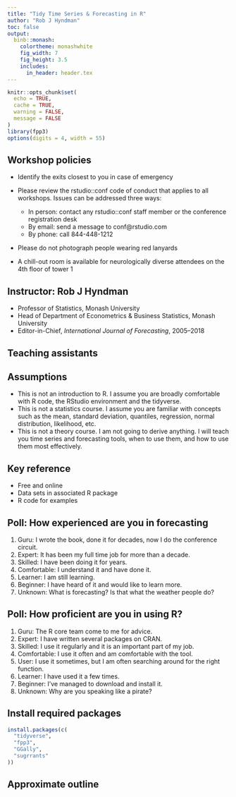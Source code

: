 ```yaml
---
title: "Tidy Time Series & Forecasting in R"
author: "Rob J Hyndman"
toc: false
output:
  binb::monash:
    colortheme: monashwhite
    fig_width: 7
    fig_height: 3.5
    includes:
      in_header: header.tex
---
```


```r
knitr::opts_chunk$set(
  echo = TRUE,
  cache = TRUE,
  warning = FALSE,
  message = FALSE
)
library(fpp3)
options(digits = 4, width = 55)
```

## Workshop policies
\fontsize{14}{15}\sf

  * Identify the exits closest to you in case of emergency
  * Please review the rstudio::conf code of conduct that applies to all workshops. Issues can be addressed three ways:

    * In person: contact any rstudio::conf staff member or the conference registration desk
    * By email: send a message to conf@rstudio.com
    * By phone: call 844-448-1212

  * Please do not photograph people wearing red lanyards
  * A chill-out room is available for neurologically diverse attendees on the 4th floor of tower 1

## Instructor: Rob J Hyndman

  - Professor of Statistics, Monash University
  - Head of Department of Econometrics & Business Statistics, Monash University
  - Editor-in-Chief, *International Journal of Forecasting*, 2005--2018

\placefig{0.6}{5.3}{width=4cm}{Rob}

\begin{textblock}{6.5}(5.6,5.5)
\begin{alertblock}{Find me at ...}
\href{https://twitter.com/robjhyndman}{\faicon{twitter} @robjhyndman}

\href{https://github.com/robjhyndman}{\faicon{github}  @robjhyndman}

\href{https://robjhyndman.com}{\faicon{home} robjhyndman.com}

\href{mailto:rob.hyndman@monash.edu}{\faicon{envelope}  rob.hyndman@monash.edu}
\end{alertblock}
\end{textblock}
\vspace*{10cm}

## Teaching assistants

\begin{textblock}{5.7}(0.4,1.2)
\begin{alertblock}{Mitchell O'Hara-Wild}
\includegraphics[height=3.1cm]{mitch}
\end{alertblock}
\end{textblock}

\begin{textblock}{5.7}(6.75,1.2)
\begin{block}{Rhian Davies}
\includegraphics[height=3.1cm]{rhian}
\end{block}
\end{textblock}

\begin{textblock}{5.7}(0.4,5.3)
\begin{block}{Phillip Lear}
\includegraphics[height=3.1cm]{phillip}
\end{block}
\end{textblock}

\begin{textblock}{5.7}(6.75,5.3)
\begin{block}{Steven Lawrence}
\includegraphics[height=3.1cm]{Steven}
\end{block}
\end{textblock}


## Assumptions

  * This is not an introduction to R. I assume you are broadly comfortable with R code, the RStudio environment and the tidyverse.
  * This is not a statistics course. I assume you are familiar with concepts such as the mean, standard deviation, quantiles, regression, normal distribution, likelihood, etc.
  * This is not a theory course. I am not going to derive anything. I will teach you time series and forecasting tools, when to use them, and how to use them most effectively.

## Key reference

\large

\begin{block}{}\bf
\hangafter=1\hangindent=.3cm
 {Hyndman, R.~J. \& Athanasopoulos, G. (2020) \emph{Forecasting: principles and practice}, 3rd ed.}
\end{block}\pause
\begin{alertblock}{}\Large
\centerline{\bf OTexts.org/fpp3/}
\end{alertblock}

\pause

  * Free and online
  * Data sets in associated R package
  * R code for examples

## Poll: How experienced are you in forecasting

  1. Guru: I wrote the book, done it for decades, now I do the conference circuit.
  2. Expert: It has been my full time job for more than a decade.
  3. Skilled: I have been doing it for years.
  1. Comfortable: I understand it and have done it.
  1. Learner: I am still learning.
  1. Beginner: I have heard of it and would like to learn more.
  1. Unknown: What is forecasting? Is that what the weather people do?

## Poll: How proficient are you in using R?

\fontsize{14}{15}\sf

  1. Guru: The R core team come to me for advice.
  1. Expert: I have written several packages on CRAN.
  1. Skilled: I use it regularly and it is an important part of my job.
  1. Comfortable: I use it often and am comfortable with the tool.
  1. User: I use it sometimes, but I am often searching around for the right function.
  1. Learner: I have used it a few times.
  1. Beginner: I've managed to download and install it.
  1. Unknown: Why are you speaking like a pirate?

## Install required packages

```r
install.packages(c(
  "tidyverse",
  "fpp3",
  "GGally",
  "sugrrants"
))
```

## Approximate outline
\vspace*{-0.1cm}\centering\fontsize{12}{12}\sf
\begin{tabular}{rp{6.6cm}l}
  \toprule
  \bf Day & \bf Topic                   & \bf Chapter \\
  \midrule
  1       & 1. Introduction to tsibbles    & 2 \\
  1       & 2. Time series graphics        & 2 \\
  1       & 3. Transformations             & 3 \\
  1       & 4. Seasonality and trends      & 7 \\
  1       & 5. Time series features        & -- \\
  \midrule
  2       & 6. Introduction to forecasting & 1,3 \\
  2       & 7. Exponential smoothing       & 8 \\
  2       & 8. ARIMA models                & 9 \\
  2       & 9. Dynamic regression          & 10 \\
  2      & 10. Hierarchical forecasting    & 11 \\
  \bottomrule
\end{tabular}

\vspace*{.6cm}\begin{alertblock}{}{\centerline{\Large\textbf{\url{bit.ly/fable2020}}}}
\end{alertblock}
